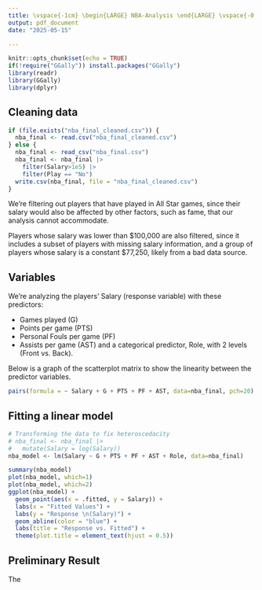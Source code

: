 ```yaml
---
title: \vspace{-1cm} \begin{LARGE} NBA-Analysis \end{LARGE} \vspace{-0.75cm}
output: pdf_document
date: "2025-05-15"

---
```


```r
knitr::opts_chunk$set(echo = TRUE)
if(!require("GGally")) install.packages("GGally")
library(readr)
library(GGally)
library(dplyr)
```

## Cleaning data
```r
if (file.exists("nba_final_cleaned.csv")) {
  nba_final <- read.csv("nba_final_cleaned.csv")
} else {
  nba_final <- read_csv("nba_final.csv")
  nba_final <- nba_final |>
    filter(Salary>1e5) |>
    filter(Play == "No")
  write.csv(nba_final, file = "nba_final_cleaned.csv")
}
```

We're filtering out players that have played in All Star games, since their salary would also be affected by other factors, such as fame, that our analysis cannot accommodate. 

Players whose salary was lower than \$100,000 are also filtered, since it includes a subset of players with missing salary information, and a group of players whose salary is a constant \$77,250, likely from a bad data source.

## Variables

We're analyzing the players' Salary (response variable) with these predictors:

- Games played (G)
- Points per game (PTS)
- Personal Fouls per game (PF)
- Assists per game (AST)
and a categorical predictor, Role, with 2 levels (Front vs. Back).

Below is a graph of the scatterplot matrix to show the linearity between the predictor variables.

```r
pairs(formula = ~ Salary + G + PTS + PF + AST, data=nba_final, pch=20)
```
\newpage

## Fitting a linear model

```r
# Transforming the data to fix heteroscedacity
# nba_final <- nba_final |>
#   mutate(Salary = log(Salary))
nba_model <- lm(Salary ~ G + PTS + PF + AST + Role, data=nba_final)

summary(nba_model)
plot(nba_model, which=1)
plot(nba_model, which=2)
ggplot(nba_model) +
  geom_point(aes(x = .fitted, y = Salary)) +
  labs(x = "Fitted Values") +
  labs(y = "Response \n(Salary)") +
  geom_abline(color = "blue") +
  labs(title = "Response vs. Fitted") +
  theme(plot.title = element_text(hjust = 0.5))

```
\newpage

## Preliminary Result

The

